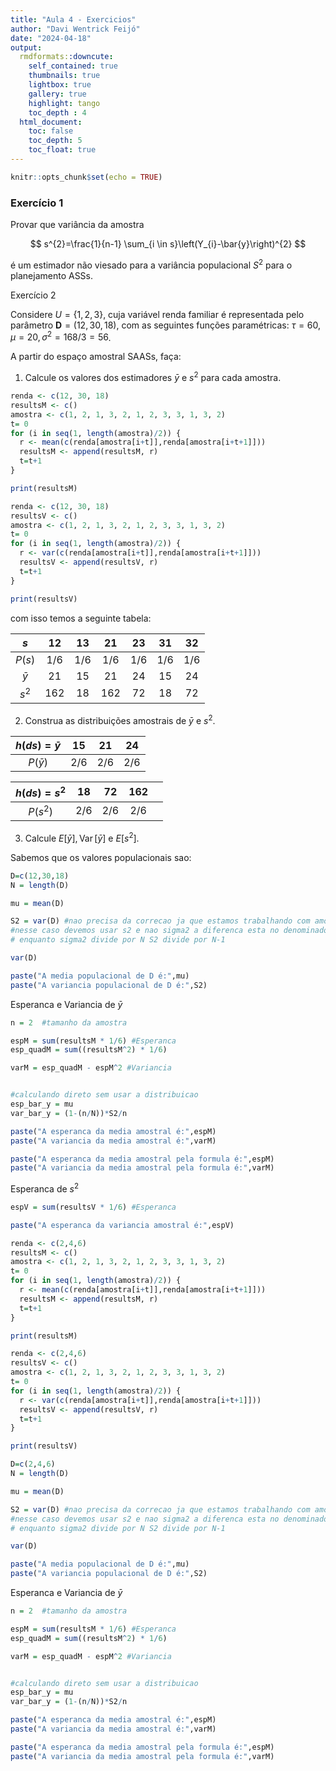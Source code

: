 ```yaml
---
title: "Aula 4 - Exercicios"
author: "Davi Wentrick Feijó"
date: "2024-04-18"
output: 
  rmdformats::downcute:
    self_contained: true
    thumbnails: true
    lightbox: true
    gallery: true
    highlight: tango
    toc_depth : 4
  html_document:
    toc: false
    toc_depth: 5
    toc_float: true
---
```


```r
knitr::opts_chunk$set(echo = TRUE)
```



### Exercício 1

Provar que variância da amostra

$$
s^{2}=\frac{1}{n-1} \sum_{i \in s}\left(Y_{i}-\bar{y}\right)^{2}
$$

é um estimador não viesado para a variância populacional $S^{2}$ para o planejamento ASSs.


Exercício 2 

Considere $U=\{1,2,3\}$, cuja variável renda familiar é representada pelo parâmetro $\boldsymbol{D}=(12,30,18)$, com as seguintes funções paramétricas: $\tau=60$, $\mu=20, \sigma^{2}=168 / 3=56$.

A partir do espaço amostral SAASs, faça:

1. Calcule os valores dos estimadores $\bar{y}$ e $s^{2}$ para cada amostra.

```r
renda <- c(12, 30, 18)
resultsM <- c()
amostra <- c(1, 2, 1, 3, 2, 1, 2, 3, 3, 1, 3, 2)
t= 0
for (i in seq(1, length(amostra)/2)) {
  r <- mean(c(renda[amostra[i+t]],renda[amostra[i+t+1]]))
  resultsM <- append(resultsM, r)
  t=t+1
}

print(resultsM)
```

```r
renda <- c(12, 30, 18)
resultsV <- c()
amostra <- c(1, 2, 1, 3, 2, 1, 2, 3, 3, 1, 3, 2)
t= 0
for (i in seq(1, length(amostra)/2)) {
  r <- var(c(renda[amostra[i+t]],renda[amostra[i+t+1]]))
  resultsV <- append(resultsV, r)
  t=t+1
}

print(resultsV)
```


com isso temos a seguinte tabela:

| $s$ | 12 | 13 | 21 | 23 | 31 | 32 | 
| :---: | :---: | :---: | :---: | :---: | :---: | :---: | 
| $P(s)$ | $1 / 6$ | $1 / 6$ | $1 / 6$ | $1 / 6$ | $1 / 6$ | $1 / 6$ | 
| $\bar y$ | $21$ | $15$ | $21$ | $24$ | $15$ | $24$ | 
| $s^2$ | $162$ | $18$ | $162$ | $72$ | $18$ | $72$ | 

2. Construa as distribuições amostrais de $\bar{y}$ e $s^{2}$.

| $h(d s)=\bar y$ | $15$ | $21$ | $24$ |
| :---: | :---: | :---: | :---: | 
| $P(\bar y)$ | $2 / 6$ | $2 / 6$ | $2 / 6$ |


| $h(d s)=s^2$ | $18$ | $72$ | $162$ |
| :---: | :---: | :---: | :---: | :---: | 
| $P(s^2)$ | $2 / 6$ | $2 / 6$ | $2 / 6$ | 


3. Calcule $E[\bar{y}], \operatorname{Var}[\bar{y}]$ e $E\left[s^{2}\right]$.

Sabemos que os valores populacionais sao:

```r
D=c(12,30,18)
N = length(D)

mu = mean(D)

S2 = var(D) #nao precisa da correcao ja que estamos trabalhando com amostra sem repeticao
#nesse caso devemos usar s2 e nao sigma2 a diferenca esta no denominador
# enquanto sigma2 divide por N S2 divide por N-1

var(D)

```

```r
paste("A media populacional de D é:",mu)
paste("A variancia populacional de D é:",S2)
```


Esperanca e Variancia de $\bar y$

```r
n = 2  #tamanho da amostra

espM = sum(resultsM * 1/6) #Esperanca
esp_quadM = sum((resultsM^2) * 1/6)

varM = esp_quadM - espM^2 #Variancia


#calculando direto sem usar a distribuicao
esp_bar_y = mu
var_bar_y = (1-(n/N))*S2/n

```

```r
paste("A esperanca da media amostral é:",espM)
paste("A variancia da media amostral é:",varM)
```

```r
paste("A esperanca da media amostral pela formula é:",espM)
paste("A variancia da media amostral pela formula é:",varM)
```


Esperanca de $s^2$

```r
espV = sum(resultsV * 1/6) #Esperanca
```

```r
paste("A esperanca da variancia amostral é:",espV)
```














```r
renda <- c(2,4,6)
resultsM <- c()
amostra <- c(1, 2, 1, 3, 2, 1, 2, 3, 3, 1, 3, 2)
t= 0
for (i in seq(1, length(amostra)/2)) {
  r <- mean(c(renda[amostra[i+t]],renda[amostra[i+t+1]]))
  resultsM <- append(resultsM, r)
  t=t+1
}

print(resultsM)
```

```r
renda <- c(2,4,6)
resultsV <- c()
amostra <- c(1, 2, 1, 3, 2, 1, 2, 3, 3, 1, 3, 2)
t= 0
for (i in seq(1, length(amostra)/2)) {
  r <- var(c(renda[amostra[i+t]],renda[amostra[i+t+1]]))
  resultsV <- append(resultsV, r)
  t=t+1
}

print(resultsV)


```





```r
D=c(2,4,6)
N = length(D)

mu = mean(D)

S2 = var(D) #nao precisa da correcao ja que estamos trabalhando com amostra sem repeticao
#nesse caso devemos usar s2 e nao sigma2 a diferenca esta no denominador
# enquanto sigma2 divide por N S2 divide por N-1

var(D)

```

```r
paste("A media populacional de D é:",mu)
paste("A variancia populacional de D é:",S2)
```


Esperanca e Variancia de $\bar y$

```r
n = 2  #tamanho da amostra

espM = sum(resultsM * 1/6) #Esperanca
esp_quadM = sum((resultsM^2) * 1/6)

varM = esp_quadM - espM^2 #Variancia


#calculando direto sem usar a distribuicao
esp_bar_y = mu
var_bar_y = (1-(n/N))*S2/n

```

```r
paste("A esperanca da media amostral é:",espM)
paste("A variancia da media amostral é:",varM)
```

```r
paste("A esperanca da media amostral pela formula é:",espM)
paste("A variancia da media amostral pela formula é:",varM)
```





